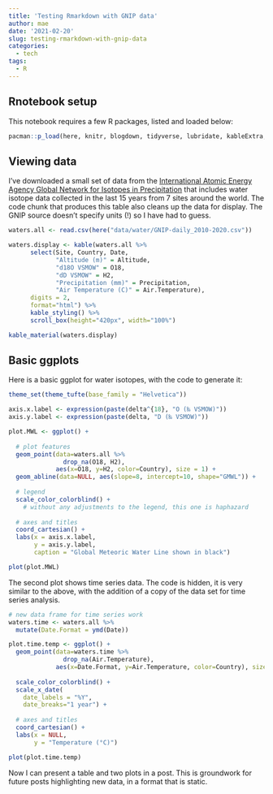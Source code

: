 ```yaml
---
title: 'Testing Rmarkdown with GNIP data'
author: mae
date: '2021-02-20'
slug: testing-rmarkdown-with-gnip-data
categories:
  - tech
tags:
  - R
---
```


## Rnotebook setup

This notebook requires a few R packages, listed and loaded below:

```r
pacman::p_load(here, knitr, blogdown, tidyverse, lubridate, kableExtra, ggthemes)
```

## Viewing data

I've downloaded a small set of data from the [International Atomic Energy Agency Global Network for Isotopes in Precipitation](https://nucleus.iaea.org/wiser) that includes water isotope data collected in the last 15 years from 7 sites around the world. The code chunk that produces this table also cleans up the data for display. The GNIP source doesn't specify units (!) so I have had to guess.

```r

waters.all <- read.csv(here("data/water/GNIP-daily_2010-2020.csv"))

waters.display <- kable(waters.all %>%
      select(Site, Country, Date, 
             "Altitude (m)" = Altitude, 
             "d18O VSMOW" = O18, 
             "dD VSMOW" = H2, 
             "Precipitation (mm)" = Precipitation, 
             "Air Temperature (C)" = Air.Temperature),
      digits = 2,
      format="html") %>%
      kable_styling() %>%
      scroll_box(height="420px", width="100%")

kable_material(waters.display)
```

## Basic ggplots

Here is a basic ggplot for water isotopes, with the code to generate it:

```r

theme_set(theme_tufte(base_family = "Helvetica"))

axis.x.label <- expression(paste(delta^{18}, "O (‰ VSMOW)"))
axis.y.label <- expression(paste(delta, "D (‰ VSMOW)"))

plot.MWL <- ggplot() +
  
  # plot features
  geom_point(data=waters.all %>%
               drop_na(O18, H2), 
             aes(x=O18, y=H2, color=Country), size = 1) +
  geom_abline(data=NULL, aes(slope=8, intercept=10, shape="GMWL")) +
  
  # legend 
  scale_color_colorblind() + 
    # without any adjustments to the legend, this one is haphazard 
  
  # axes and titles
  coord_cartesian() + 
  labs(x = axis.x.label, 
       y = axis.y.label,
       caption = "Global Meteoric Water Line shown in black")

plot(plot.MWL)

```

The second plot shows time series data. The code is hidden, it is very similar to the above, with the addition of a copy of the data set for time series analysis. 

```r

# new data frame for time series work 
waters.time <- waters.all %>%
  mutate(Date.Format = ymd(Date))

plot.time.temp <- ggplot() +
  geom_point(data=waters.time %>%
               drop_na(Air.Temperature), 
             aes(x=Date.Format, y=Air.Temperature, color=Country), size=1) +
  
  scale_color_colorblind() +
  scale_x_date(
    date_labels = "%Y",
    date_breaks="1 year") +
  
  # axes and titles
  coord_cartesian() + 
  labs(x = NULL,
       y = "Temperature (°C)")

plot(plot.time.temp)

```

Now I can present a table and two plots in a post. This is groundwork for future posts highlighting new data, in a format that is static. 

